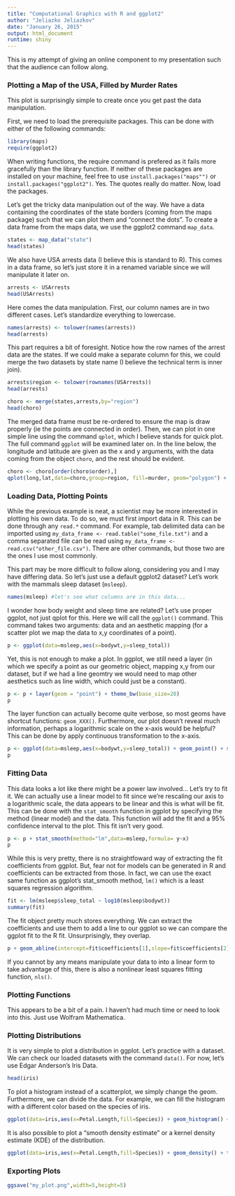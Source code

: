 ```yaml
---
title: "Computational Graphics with R and ggplot2"
author: "Jeliazko Jeliazkov"
date: "January 26, 2015"
output: html_document
runtime: shiny
---
```


This is my attempt of giving an online component to my presentation such that the audience can follow along.

### Plotting a Map of the USA, Filled by Murder Rates

This plot is surprisingly simple to create once you get past the data manipulation.

First, we need to load the prerequisite packages. This can be done with either of the following commands:

```r
library(maps)
require(ggplot2)
```

When writing functions, the require command is prefered as it fails more gracefully than the library function.
If neither of these packages are installed on your machine, feel free to use ```install.packages("maps"")``` or ```install.packages("ggplot2")```. Yes. The quotes really do matter. Now, load the packages.

Let's get the tricky data manipulation out of the way. We have a data containing the coordinates of the state borders (coming from the maps package) such that we can plot them and "connect the dots". To create a data frame from the maps data, we use the ggplot2 command ```map_data```. 

```r
states <- map_data("state")
head(states)
```

We also have USA arrests data (I believe this is standard to R). This comes in a data frame, so let's just store it in a renamed variable since we will manipulate it later on.

```r
arrests <- USArrests
head(USArrests)
```

Here comes the data manipulation. First, our column names are in two different cases. Let's standardize everything to lowercase.
```r
names(arrests) <- tolower(names(arrests))
head(arrests)
```

This part requires a bit of foresight. Notice how the row names of the arrest data are the states. If we could make a separate column for this, we could merge the two datasets by state name (I believe the technical term is inner join).
```r
arrests$region <- tolower(rownames(USArrests))
head(arrests)
```

```r
choro <- merge(states,arrests,by="region")
head(choro)
```

The merged data frame must be re-ordered to ensure the map is draw properly (ie the points are connected in order). Then, we can plot in one simple line using the command ```qplot```, which I believe stands for quick plot. The full command ```ggplot``` will be examined later on. In the line below, the longitude and latitude are given as the x and y arguments, with the data coming from the object ```choro```, and the rest should be evident.

```r
choro <- choro[order(choro$order),]
qplot(long,lat,data=choro,group=region, fill=murder, geom="polygon") + theme_bw(base_size=20)
```

### Loading Data, Plotting Points

While the previous example is neat, a scientist may be more interested in plotting his own data. To do so, we must first import data in R. This can be done through any ```read.*``` command. For example, tab delimited data can be imported using ```my_data_frame <- read.table("some_file.txt")``` and a comma separated file can be read using ```my_data_frame <- read.csv("other_file.csv")```. There are other commands, but those two are the ones I use most commonly.

This part may be more difficult to follow along, considering you and I may have differing data. So let's just use a default ggplot2 dataset? Let's work with the mammals sleep dataset (```msleep```).

```r
names(msleep) #let's see what columns are in this data...
```

I wonder how body weight and sleep time are related? Let's use proper ggplot, not just qplot for this. Here we will call the ```ggplot()``` command. This command takes two arguments: data and an aesthetic mapping (for a scatter plot we map the data to x,y coordinates of a point).

```r
p <- ggplot(data=msleep,aes(x=bodywt,y=sleep_total))
```

Yet, this is not enough to make a plot. In ggplot, we still need a layer (in which we specify a point as our geometric object, mapping x,y from our dataset, but if we had a line geomtry we would need to map other aesthetics such as line width, which could just be a constant).

```r
p <- p + layer(geom = "point") + theme_bw(base_size=20)
p
```

The layer function can actually become quite verbose, so most geoms have shortcut functions: ```geom_XXX()```. Furthermore, our plot doesn't reveal much information, perhaps a logarithmic scale on the x-axis would be helpful? This can be done by apply continuous transformation to the x-axis.

```r
p <- ggplot(data=msleep,aes(x=bodywt,y=sleep_total)) + geom_point() + scale_x_continuous(trans="log10") + theme_bw(base_size=20)
p
```

### Fitting Data

This data looks a lot like there might be a power law involved... Let's try to fit it. We can actually use a linear model to fit since we're rescaling our axis to a logarithmic scale, the data appears to be linear and this is what will be fit. This can be done with the ```stat_smooth``` function in ggplot by specifying the method (linear model) and the data. This function will add the fit and a 95% confidence interval to the plot. This fit isn't very good.

```r
p <- p + stat_smooth(method="lm",data=msleep,formula= y~x)
p
```

While this is very pretty, there is no straightfoward way of extracting the fit coefficients from ggplot. But, fear not for models can be generated in R and coefficients can be extracted from those. In fact, we can use the exact same function as ggplot's stat_smooth method, ```lm()``` which is a least squares regression algorithm.

```r
fit <- lm(msleep$sleep_total ~ log10(msleep$bodywt))
summary(fit)
```

The fit object pretty much stores everything. We can extract the coefficients and use them to add a line to our ggplot so we can compare the ggplot fit to the R fit. Unsurprisingly, they overlap.

```r
p + geom_abline(intercept=fit$coefficients[1],slope=fit$coefficients[2])
```

If you cannot by any means manipulate your data to into a linear form to take advantage of this, there is also a nonlinear least squares fitting function, ```nls()```.

### Plotting Functions

This appears to be a bit of a pain. I haven't had much time or need to look into this. Just use Wolfram Mathematica.

### Plotting Distributions

It is very simple to plot a distribution in ggplot. Let's practice with a dataset. We can check our loaded datasets with the command ```data()```. For now, let's use Edgar Anderson's Iris Data.

```r
head(iris)
```

To plot a histogram instead of a scatterplot, we simply change the geom. Furthermore, we can divide the data. For example, we can fill the histogram with a different color based on the species of iris.

```r
ggplot(data=iris,aes(x=Petal.Length,fill=Species)) + geom_histogram() + theme_bw(base_size=20)
```

It is also possible to plot a "smooth density estimate" or a kernel density estimate (KDE) of the distribution.

```r
ggplot(data=iris,aes(x=Petal.Length,fill=Species)) + geom_density() + theme_bw(base_size=20)
```

### Exporting Plots

```r
ggsave("my_plot.png",width=5,height=5)
```
